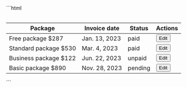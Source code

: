 
<DemoCard title="Básica">

<div className="mt-6">
  <Table />
</div>

<DemoCardCode>
```html
<div class="w-full overflow-x-auto scrollbar scrollbar-thumb-slate-400 scrollbar-track-slate-100">
  <table class="table">
    <thead>
      <tr>
        <th>
          <div>Package</div>
        </th>
        <th>
          <div>Invoice date</div>
        </th>
        <th>
          <div>Status</div>
        </th>
        <th>
          <div class="text-end">Actions</div>
        </th>
      </tr>
    </thead>
    <tbody>
      <tr>
        <td>
          <span class="font-semibold block">Free package</span>
          <span>$287</span>
        </td>
        <td>Jan. 13, 2023</td>
        <td>
          <span class="badge bg-green-600 border-green-600">paid</span>
        </td>
        <td>
          <div class="text-end">
            <button class="eolo-btn eolo-btn-sm bg-primary border-primary text-white dark:bg-primary dark:border-primary dark:text-white">
              Edit
            </button>
          </div>
        </td>
      </tr>
      <tr>
        <td>
          <span class="font-semibold block">Standard package</span>
          <span>$530</span>
        </td>
        <td>Mar. 4, 2023</td>
        <td>
          <span class="badge bg-green-600 border-green-600">paid</span>
        </td>
        <td>
          <div class="text-end">
            <button class="eolo-btn eolo-btn-sm bg-primary border-primary text-white dark:bg-primary dark:border-primary dark:text-white">
              Edit
            </button>
          </div>
        </td>
      </tr>
      <tr>
        <td>
          <span class="font-semibold block">Business package</span>
          <span>$122</span>
        </td>
        <td>Jun. 22, 2023</td>
        <td>
          <span class="badge bg-red-700 border-red-700">unpaid</span>
        </td>
        <td>
          <div class="text-end">
            <button class="eolo-btn eolo-btn-sm bg-primary border-primary text-white dark:bg-primary dark:border-primary dark:text-white">
              Edit
            </button>
          </div>
        </td>
      </tr>
      <tr>
        <td>
          <span class="font-semibold block">Basic package</span>
          <span>$890</span>
        </td>
        <td>Nov. 28, 2023</td>
        <td>
          <span class="badge bg-yellow-600 border-yellow-600">pending</span>
        </td>
        <td>
          <div class="text-end">
            <button class="eolo-btn eolo-btn-sm bg-primary border-primary text-white dark:bg-primary dark:border-primary dark:text-white">
              Edit
            </button>
          </div>
        </td>
      </tr>
    </tbody>
  </table>
</div>
```
</DemoCardCode>

</DemoCard>
